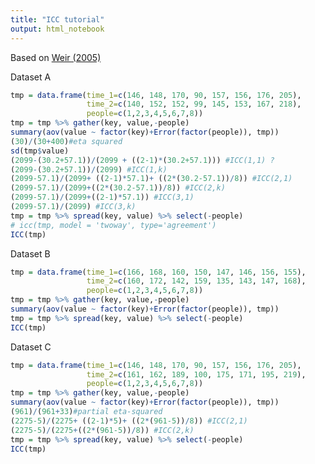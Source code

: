 ```yaml
---
title: "ICC tutorial"
output: html_notebook
---
```


Based on [Weir (2005)](https://pdfs.semanticscholar.org/d99a/790cce43f7f20d742f9d379b79de4f767740.pdf)

Dataset A

```r
tmp = data.frame(time_1=c(146, 148, 170, 90, 157, 156, 176, 205),
                 time_2=c(140, 152, 152, 99, 145, 153, 167, 218), 
                 people=c(1,2,3,4,5,6,7,8))
tmp = tmp %>% gather(key, value,-people)
summary(aov(value ~ factor(key)+Error(factor(people)), tmp))
(30)/(30+400)#eta squared
sd(tmp$value)
(2099-(30.2+57.1))/(2099 + ((2-1)*(30.2+57.1))) #ICC(1,1) ?
(2099-(30.2+57.1))/(2099) #ICC(1,k)
(2099-57.1)/(2099+ ((2-1)*57.1)+ ((2*(30.2-57.1))/8)) #ICC(2,1)
(2099-57.1)/(2099+((2*(30.2-57.1))/8)) #ICC(2,k)
(2099-57.1)/(2099+((2-1)*57.1)) #ICC(3,1)
(2099-57.1)/(2099) #ICC(3,k)
tmp = tmp %>% spread(key, value) %>% select(-people)
# icc(tmp, model = 'twoway', type='agreement')
ICC(tmp)
```

Dataset B

```r
tmp = data.frame(time_1=c(166, 168, 160, 150, 147, 146, 156, 155),
                 time_2=c(160, 172, 142, 159, 135, 143, 147, 168), 
                 people=c(1,2,3,4,5,6,7,8))
tmp = tmp %>% gather(key, value,-people)
summary(aov(value ~ factor(key)+Error(factor(people)), tmp))
tmp = tmp %>% spread(key, value) %>% select(-people)
ICC(tmp)
```

Dataset C

```r
tmp = data.frame(time_1=c(146, 148, 170, 90, 157, 156, 176, 205),
                 time_2=c(161, 162, 189, 100, 175, 171, 195, 219), 
                 people=c(1,2,3,4,5,6,7,8))
tmp = tmp %>% gather(key, value,-people)
summary(aov(value ~ factor(key)+Error(factor(people)), tmp))
(961)/(961+33)#partial eta-squared
(2275-5)/(2275+ ((2-1)*5)+ ((2*(961-5))/8)) #ICC(2,1)
(2275-5)/(2275+((2*(961-5))/8)) #ICC(2,k)
tmp = tmp %>% spread(key, value) %>% select(-people)
ICC(tmp)
```
